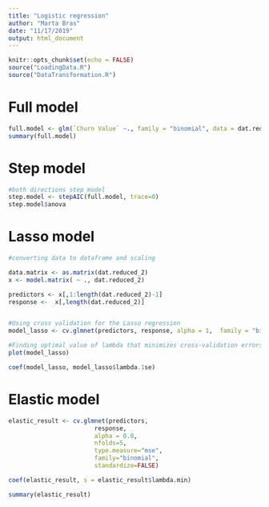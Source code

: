```yaml
---
title: "Logistic regression"
author: "Marta Bras"
date: "11/17/2019"
output: html_document
---
```


```r
knitr::opts_chunk$set(echo = FALSE)
source("LoadingData.R")
source("DataTransformation.R")
```




# Full model
```r
full.model <- glm(`Churn Value` ~., family = "binomial", data = dat.reduced_2)
summary(full.model)
```

# Step model
```r
#both directions step model
step.model <- stepAIC(full.model, trace=0)
step.model$anova
```

# Lasso model
```r
#converting data to dataframe and scaling

data.matrix <- as.matrix(dat.reduced_2)
x <- model.matrix( ~ ., dat.reduced_2)

predictors <- x[,1:length(dat.reduced_2)-1]
response <-  x[,length(dat.reduced_2)]


#Using cross validation for the Lasso regression
model_lasso <- cv.glmnet(predictors, response, alpha = 1,  family = "binomial")

#Finding optimal value of lambda that minimizes cross-validation errors
plot(model_lasso)

coef(model_lasso, model_lasso$lambda.1se)
```
# Elastic model

```r
elastic_result <- cv.glmnet(predictors,
                        response,
                        alpha = 0.8,
                        nfolds=5,
                        type.measure="mse",
                        family="binomial",
                        standardize=FALSE)

coef(elastic_result, s = elastic_result$lambda.min)

summary(elastic_result)
```

